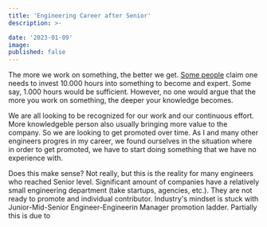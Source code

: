 ```yaml
---
title: 'Engineering Career after Senior'
description: >-

date: '2023-01-09'
image:
published: false
---
```


The more we work on something, the better we get. [Some people](https://www.bbc.com/news/magazine-26384712) claim one needs to invest 10.000 hours into something to become and expert. Some say, 1.000 hours would be sufficient. However, no one would argue that the more you work on something, the deeper your knowledge becomes.

We are all looking to be recognized for our work and our continuous effort. More knowledgeble person also usually bringing more value to the company. So we are looking to get promoted over time. As I and many other engineers progres in my career, we found ourselves in the situation where in order to get promoted, we have to start doing something that we have no experience with.

Does this make sense? Not really, but this is the reality for many engineers who reached Senior level. Significant amount of companies have a relatively small engineering department (take startups, agencies, etc.). They are not ready to promote and individual contributor. Industry's mindset is stuck with Junior-Mid-Senior Engineer-Engineerin Manager promotion ladder. Partially this is due to
